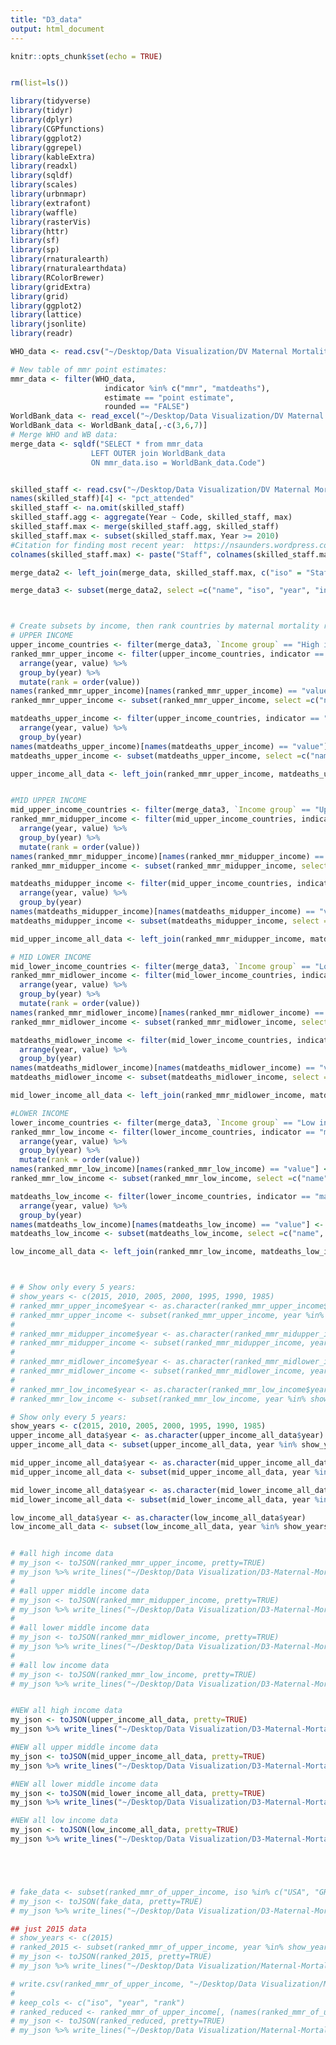 ```yaml
---
title: "D3_data"
output: html_document
---
```


```r
knitr::opts_chunk$set(echo = TRUE)


rm(list=ls())

library(tidyverse)
library(tidyr)
library(dplyr)
library(CGPfunctions)
library(ggplot2)
library(ggrepel)
library(kableExtra)
library(readxl)
library(sqldf)
library(scales)
library(urbnmapr)
library(extrafont)
library(waffle)
library(rasterVis)
library(httr)
library(sf)
library(sp)
library(rnaturalearth)
library(rnaturalearthdata)
library(RColorBrewer)
library(gridExtra)
library(grid)
library(ggplot2)
library(lattice)
library(jsonlite)
library(readr)
```

```r

WHO_data <- read.csv("~/Desktop/Data Visualization/DV Maternal Mortality/data/WHO_MMR-data-1990-2015 (1)/countryresults_all.csv")

# New table of mmr point estimates:
mmr_data <- filter(WHO_data, 
                     indicator %in% c("mmr", "matdeaths"), 
                     estimate == "point estimate",
                     rounded == "FALSE")
WorldBank_data <- read_excel("~/Desktop/Data Visualization/DV Maternal Mortality/data/WB_country_region_income.xlsx")
WorldBank_data <- WorldBank_data[,-c(3,6,7)]
# Merge WHO and WB data:
merge_data <- sqldf("SELECT * from mmr_data 
                  LEFT OUTER join WorldBank_data 
                  ON mmr_data.iso = WorldBank_data.Code")


skilled_staff <- read.csv("~/Desktop/Data Visualization/DV Maternal Mortality/data/births-attended-by-health-staff-sdgs.csv", na.strings = c(""))
names(skilled_staff)[4] <- "pct_attended"
skilled_staff <- na.omit(skilled_staff)
skilled_staff.agg <- aggregate(Year ~ Code, skilled_staff, max)
skilled_staff.max <- merge(skilled_staff.agg, skilled_staff)
skilled_staff.max <- subset(skilled_staff.max, Year >= 2010)
#Citation for finding most recent year:  https://nsaunders.wordpress.com/2013/02/13/basic-r-rows-that-contain-the-maximum-value-of-a-variable/
colnames(skilled_staff.max) <- paste("Staff", colnames(skilled_staff.max), sep = "_")

merge_data2 <- left_join(merge_data, skilled_staff.max, c("iso" = "Staff_Code"))

merge_data3 <- subset(merge_data2, select =c("name", "iso", "year", "indicator", "value", "Region", "Income group", "Staff_Year", "Staff_pct_attended"))



# Create subsets by income, then rank countries by maternal mortality ratio (mmr):
# UPPER INCOME
upper_income_countries <- filter(merge_data3, `Income group` == "High income")
ranked_mmr_upper_income <- filter(upper_income_countries, indicator == "mmr") %>%
  arrange(year, value) %>% 
  group_by(year) %>%              
  mutate(rank = order(value))
names(ranked_mmr_upper_income)[names(ranked_mmr_upper_income) == "value"] <- "mmr"
ranked_mmr_upper_income <- subset(ranked_mmr_upper_income, select =c("name", "iso", "year", "rank", "mmr", "Region"))

matdeaths_upper_income <- filter(upper_income_countries, indicator == "matdeaths") %>%
  arrange(year, value) %>% 
  group_by(year)
names(matdeaths_upper_income)[names(matdeaths_upper_income) == "value"] <- "matdeaths"
matdeaths_upper_income <- subset(matdeaths_upper_income, select =c("name", "iso", "year", "matdeaths", "Region"))

upper_income_all_data <- left_join(ranked_mmr_upper_income, matdeaths_upper_income, c("name"="name", "iso"="iso", "year"="year", "Region"="Region"))


#MID UPPER INCOME
mid_upper_income_countries <- filter(merge_data3, `Income group` == "Upper middle income")
ranked_mmr_midupper_income <- filter(mid_upper_income_countries, indicator == "mmr") %>%
  arrange(year, value) %>% 
  group_by(year) %>%              
  mutate(rank = order(value))
names(ranked_mmr_midupper_income)[names(ranked_mmr_midupper_income) == "value"] <- "mmr"
ranked_mmr_midupper_income <- subset(ranked_mmr_midupper_income, select =c("name", "iso", "year", "rank", "mmr", "Region"))

matdeaths_midupper_income <- filter(mid_upper_income_countries, indicator == "matdeaths") %>%
  arrange(year, value) %>% 
  group_by(year)
names(matdeaths_midupper_income)[names(matdeaths_midupper_income) == "value"] <- "matdeaths"
matdeaths_midupper_income <- subset(matdeaths_midupper_income, select =c("name", "iso", "year", "matdeaths", "Region"))

mid_upper_income_all_data <- left_join(ranked_mmr_midupper_income, matdeaths_midupper_income, c("name"="name", "iso"="iso", "year"="year", "Region"="Region"))

# MID LOWER INCOME
mid_lower_income_countries <- filter(merge_data3, `Income group` == "Lower middle income")
ranked_mmr_midlower_income <- filter(mid_lower_income_countries, indicator == "mmr") %>%
  arrange(year, value) %>% 
  group_by(year) %>%              
  mutate(rank = order(value))
names(ranked_mmr_midlower_income)[names(ranked_mmr_midlower_income) == "value"] <- "mmr"
ranked_mmr_midlower_income <- subset(ranked_mmr_midlower_income, select =c("name", "iso", "year", "rank", "mmr", "Region"))

matdeaths_midlower_income <- filter(mid_lower_income_countries, indicator == "matdeaths") %>%
  arrange(year, value) %>% 
  group_by(year)
names(matdeaths_midlower_income)[names(matdeaths_midlower_income) == "value"] <- "matdeaths"
matdeaths_midlower_income <- subset(matdeaths_midlower_income, select =c("name", "iso", "year", "matdeaths", "Region"))

mid_lower_income_all_data <- left_join(ranked_mmr_midlower_income, matdeaths_midlower_income, c("name"="name", "iso"="iso", "year"="year", "Region"="Region"))

#LOWER INCOME
lower_income_countries <- filter(merge_data3, `Income group` == "Low income")
ranked_mmr_low_income <- filter(lower_income_countries, indicator == "mmr") %>%
  arrange(year, value) %>% 
  group_by(year) %>%              
  mutate(rank = order(value))
names(ranked_mmr_low_income)[names(ranked_mmr_low_income) == "value"] <- "mmr"
ranked_mmr_low_income <- subset(ranked_mmr_low_income, select =c("name", "iso", "year", "rank", "mmr", "Region"))

matdeaths_low_income <- filter(lower_income_countries, indicator == "matdeaths") %>%
  arrange(year, value) %>% 
  group_by(year)
names(matdeaths_low_income)[names(matdeaths_low_income) == "value"] <- "matdeaths"
matdeaths_low_income <- subset(matdeaths_low_income, select =c("name", "iso", "year", "matdeaths", "Region"))

low_income_all_data <- left_join(ranked_mmr_low_income, matdeaths_low_income, c("name"="name", "iso"="iso", "year"="year", "Region"="Region"))



# # Show only every 5 years:
# show_years <- c(2015, 2010, 2005, 2000, 1995, 1990, 1985)
# ranked_mmr_upper_income$year <- as.character(ranked_mmr_upper_income$year)
# ranked_mmr_upper_income <- subset(ranked_mmr_upper_income, year %in% show_years)
# 
# ranked_mmr_midupper_income$year <- as.character(ranked_mmr_midupper_income$year)
# ranked_mmr_midupper_income <- subset(ranked_mmr_midupper_income, year %in% show_years)
# 
# ranked_mmr_midlower_income$year <- as.character(ranked_mmr_midlower_income$year)
# ranked_mmr_midlower_income <- subset(ranked_mmr_midlower_income, year %in% show_years)
# 
# ranked_mmr_low_income$year <- as.character(ranked_mmr_low_income$year)
# ranked_mmr_low_income <- subset(ranked_mmr_low_income, year %in% show_years)

# Show only every 5 years:
show_years <- c(2015, 2010, 2005, 2000, 1995, 1990, 1985)
upper_income_all_data$year <- as.character(upper_income_all_data$year)
upper_income_all_data <- subset(upper_income_all_data, year %in% show_years)

mid_upper_income_all_data$year <- as.character(mid_upper_income_all_data$year)
mid_upper_income_all_data <- subset(mid_upper_income_all_data, year %in% show_years)

mid_lower_income_all_data$year <- as.character(mid_lower_income_all_data$year)
mid_lower_income_all_data <- subset(mid_lower_income_all_data, year %in% show_years)

low_income_all_data$year <- as.character(low_income_all_data$year)
low_income_all_data <- subset(low_income_all_data, year %in% show_years)


# #all high income data
# my_json <- toJSON(ranked_mmr_upper_income, pretty=TRUE)
# my_json %>% write_lines("~/Desktop/Data Visualization/D3-Maternal-Mortality/data/high_income_matmort.json")
# 
# #all upper middle income data
# my_json <- toJSON(ranked_mmr_midupper_income, pretty=TRUE)
# my_json %>% write_lines("~/Desktop/Data Visualization/D3-Maternal-Mortality/data/upper_mid_income_matmort.json")
# 
# #all lower middle income data
# my_json <- toJSON(ranked_mmr_midlower_income, pretty=TRUE)
# my_json %>% write_lines("~/Desktop/Data Visualization/D3-Maternal-Mortality/data/lower_mid_income_matmort.json")
# 
# #all low income data
# my_json <- toJSON(ranked_mmr_low_income, pretty=TRUE)
# my_json %>% write_lines("~/Desktop/Data Visualization/D3-Maternal-Mortality/data/low_income_matmort.json")


#NEW all high income data
my_json <- toJSON(upper_income_all_data, pretty=TRUE)
my_json %>% write_lines("~/Desktop/Data Visualization/D3-Maternal-Mortality/data/high_income.json")

#NEW all upper middle income data
my_json <- toJSON(mid_upper_income_all_data, pretty=TRUE)
my_json %>% write_lines("~/Desktop/Data Visualization/D3-Maternal-Mortality/data/upper_mid_income.json")

#NEW all lower middle income data
my_json <- toJSON(mid_lower_income_all_data, pretty=TRUE)
my_json %>% write_lines("~/Desktop/Data Visualization/D3-Maternal-Mortality/data/lower_mid_income.json")

#NEW all low income data
my_json <- toJSON(low_income_all_data, pretty=TRUE)
my_json %>% write_lines("~/Desktop/Data Visualization/D3-Maternal-Mortality/data/low_income.json")





# fake_data <- subset(ranked_mmr_of_upper_income, iso %in% c("USA", "GRC", "POL"))
# my_json <- toJSON(fake_data, pretty=TRUE)
# my_json %>% write_lines("~/Desktop/Data Visualization/D3-Maternal-Mortality/data/fake_data2.json")

## just 2015 data
# show_years <- c(2015)
# ranked_2015 <- subset(ranked_mmr_of_upper_income, year %in% show_years)
# my_json <- toJSON(ranked_2015, pretty=TRUE)
# my_json %>% write_lines("~/Desktop/Data Visualization/Maternal-Mortality-D3/D3_final_iter1/data/matmort_2015.json")

# write.csv(ranked_mmr_of_upper_income, "~/Desktop/Data Visualization/Maternal-Mortality-D3/D3_final_iter1/data/upper_matmort.csv", sep = ",", row.names = FALSE, col.names = TRUE)
# 
# keep_cols <- c("iso", "year", "rank")
# ranked_reduced <- ranked_mmr_of_upper_income[, (names(ranked_mmr_of_upper_income) %in% keep_cols)]
# my_json <- toJSON(ranked_reduced, pretty=TRUE)
# my_json %>% write_lines("~/Desktop/Data Visualization/Maternal-Mortality-D3/D3_final_iter1/data/matmort_reduced.json")


```


